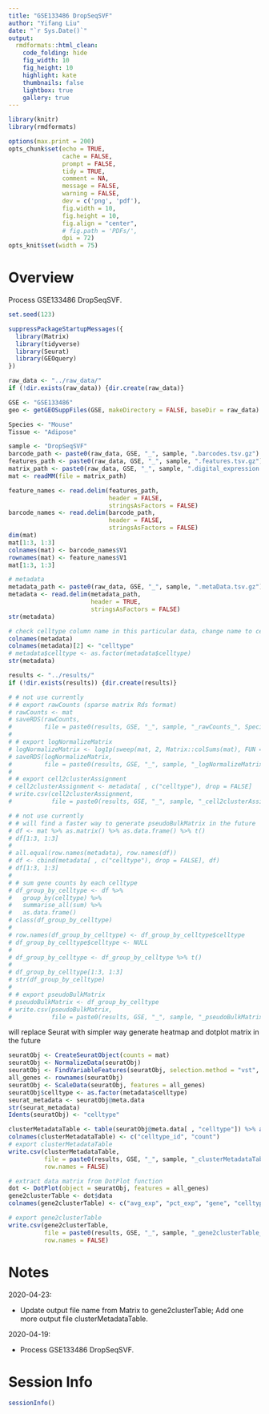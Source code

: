 ```yaml
---
title: "GSE133486 DropSeqSVF"
author: "Yifang Liu"
date: "`r Sys.Date()`"
output:
  rmdformats::html_clean:
    code_folding: hide
    fig_width: 10
    fig_height: 10
    highlight: kate
    thumbnails: false
    lightbox: true
    gallery: true
---
```


```r
library(knitr)
library(rmdformats)

options(max.print = 200)
opts_chunk$set(echo = TRUE,
               cache = FALSE,
               prompt = FALSE,
               tidy = TRUE,
               comment = NA,
               message = FALSE,
               warning = FALSE,
               dev = c('png', 'pdf'),
               fig.width = 10,
               fig.height = 10,
               fig.align = "center",
               # fig.path = 'PDFs/',
               dpi = 72)
opts_knit$set(width = 75)
```

# Overview

Process GSE133486 DropSeqSVF.

```r
set.seed(123)

suppressPackageStartupMessages({
  library(Matrix)
  library(tidyverse)
  library(Seurat)
  library(GEOquery)
})
```

```r
raw_data <- "../raw_data/"
if (!dir.exists(raw_data)) {dir.create(raw_data)}

GSE <- "GSE133486"
geo <- getGEOSuppFiles(GSE, makeDirectory = FALSE, baseDir = raw_data)

Species <- "Mouse"
Tissue <- "Adipose"
```

```r
sample <- "DropSeqSVF"
barcode_path <- paste0(raw_data, GSE, "_", sample, ".barcodes.tsv.gz")
features_path <- paste0(raw_data, GSE, "_", sample, ".features.tsv.gz")
matrix_path <- paste0(raw_data, GSE, "_", sample, ".digital_expression.mtx.gz")
mat <- readMM(file = matrix_path)

feature_names <- read.delim(features_path,
                            header = FALSE,
                            stringsAsFactors = FALSE)
barcode_names <- read.delim(barcode_path,
                            header = FALSE,
                            stringsAsFactors = FALSE)
dim(mat)
mat[1:3, 1:3]
colnames(mat) <- barcode_names$V1
rownames(mat) <- feature_names$V1
mat[1:3, 1:3]

# metadata
metadata_path <- paste0(raw_data, GSE, "_", sample, ".metaData.tsv.gz")
metadata <- read.delim(metadata_path,
                       header = TRUE,
                       stringsAsFactors = FALSE)
str(metadata)

# check celltype column name in this particular data, change name to celltype if needed
colnames(metadata)
colnames(metadata)[2] <- "celltype"
# metadata$celltype <- as.factor(metadata$celltype)
str(metadata)
```

```r
results <- "../results/"
if (!dir.exists(results)) {dir.create(results)}

# # not use currently
# # export rawCounts (sparse matrix Rds format)
# rawCounts <- mat
# saveRDS(rawCounts,
#         file = paste0(results, GSE, "_", sample, "_rawCounts_", Species, "_", Tissue, ".Rds"))
#
# # export logNormalizeMatrix
# logNormalizeMatrix <- log1p(sweep(mat, 2, Matrix::colSums(mat), FUN = "/") * 10000)
# saveRDS(logNormalizeMatrix,
#         file = paste0(results, GSE, "_", sample, "_logNormalizeMatrix_", Species, "_", Tissue, ".Rds"))
#
# # export cell2clusterAssignment
# cell2clusterAssignment <- metadata[ , c("celltype"), drop = FALSE]
# write.csv(cell2clusterAssignment,
#           file = paste0(results, GSE, "_", sample, "_cell2clusterAssignment_", Species, "_", Tissue, ".csv"))
```

```r
# # not use currently
# # will find a faster way to generate pseudoBulkMatrix in the future
# df <- mat %>% as.matrix() %>% as.data.frame() %>% t()
# df[1:3, 1:3]
#
# all.equal(row.names(metadata), row.names(df))
# df <- cbind(metadata[ , c("celltype"), drop = FALSE], df)
# df[1:3, 1:3]
#
# # sum gene counts by each celltype
# df_group_by_celltype <- df %>%
#   group_by(celltype) %>%
#   summarise_all(sum) %>%
#   as.data.frame()
# class(df_group_by_celltype)
#
# row.names(df_group_by_celltype) <- df_group_by_celltype$celltype
# df_group_by_celltype$celltype <- NULL
#
# df_group_by_celltype <- df_group_by_celltype %>% t()
#
# df_group_by_celltype[1:3, 1:3]
# str(df_group_by_celltype)
#
# # export pseudoBulkMatrix
# pseudoBulkMatrix <- df_group_by_celltype
# write.csv(pseudoBulkMatrix,
#           file = paste0(results, GSE, "_", sample, "_pseudoBulkMatrix_", Species, "_", Tissue, ".csv"))
```

will replace Seurat with simpler way generate heatmap and dotplot matrix in the future

```r
seuratObj <- CreateSeuratObject(counts = mat)
seuratObj <- NormalizeData(seuratObj)
seuratObj <- FindVariableFeatures(seuratObj, selection.method = "vst", nfeatures = 2000)
all_genes <- rownames(seuratObj)
seuratObj <- ScaleData(seuratObj, features = all_genes)
seuratObj$celltype <- as.factor(metadata$celltype)
seurat_metadata <- seuratObj@meta.data
str(seurat_metadata)
Idents(seuratObj) <- "celltype"

clusterMetadataTable <- table(seuratObj@meta.data[ , "celltype"]) %>% as.data.frame()
colnames(clusterMetadataTable) <- c("celltype_id", "count")
# export clusterMetadataTable
write.csv(clusterMetadataTable,
          file = paste0(results, GSE, "_", sample, "_clusterMetadataTable_", Species, "_", Tissue, ".csv"),
          row.names = FALSE)

# extract data matrix from DotPlot function
dot <- DotPlot(object = seuratObj, features = all_genes)
gene2clusterTable <- dot$data
colnames(gene2clusterTable) <- c("avg_exp", "pct_exp", "gene", "celltype_id", "avg_exp_scaled")

# export gene2clusterTable
write.csv(gene2clusterTable,
          file = paste0(results, GSE, "_", sample, "_gene2clusterTable_", Species, "_", Tissue, ".csv"),
          row.names = FALSE)
```

# Notes

2020-04-23:

  * Update output file name from Matrix to gene2clusterTable; Add one more output file clusterMetadataTable.

2020-04-19:

  * Process GSE133486 DropSeqSVF.

# Session Info

```r
sessionInfo()
```

